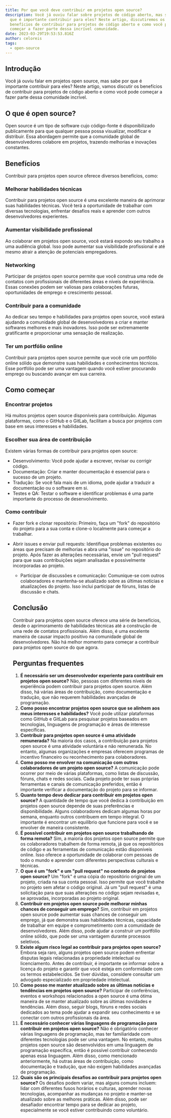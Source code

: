 ```yaml
---
title: Por que você deve contribuir em projetos open source?
description: Você já ouviu falar sobre projetos de código aberto, mas sabe por
  que é importante contribuir para eles? Neste artigo, discutiremos os
  benefícios de contribuir para projetos de código aberto e como você pode
  começar a fazer parte dessa incrível comunidade.
date: 2023-03-29T19:53:53.816Z
author: celoreis
tags:
  - open-source
---
```

## Introdução

Você já ouviu falar em projetos open source, mas sabe por que é importante contribuir para eles? Neste artigo, vamos discutir os benefícios de contribuir para projetos de código aberto e como você pode começar a fazer parte dessa comunidade incrível.

## O que é open source?

Open source é um tipo de software cujo código-fonte é disponibilizado publicamente para que qualquer pessoa possa visualizar, modificar e distribuir. Essa abordagem permite que a comunidade global de desenvolvedores colabore em projetos, trazendo melhorias e inovações constantes.

## Benefícios

Contribuir para projetos open source oferece diversos benefícios, como:

### Melhorar habilidades técnicas

Contribuir para projetos open source é uma excelente maneira de aprimorar suas habilidades técnicas. Você terá a oportunidade de trabalhar com diversas tecnologias, enfrentar desafios reais e aprender com outros desenvolvedores experientes.

### Aumentar visibilidade profissional

Ao colaborar em projetos open source, você estará expondo seu trabalho a uma audiência global. Isso pode aumentar sua visibilidade profissional e até mesmo atrair a atenção de potenciais empregadores.

### Networking

Participar de projetos open source permite que você construa uma rede de contatos com profissionais de diferentes áreas e níveis de experiência. Essas conexões podem ser valiosas para colaborações futuras, oportunidades de emprego e crescimento pessoal.

### Contribuir para a comunidade

Ao dedicar seu tempo e habilidades para projetos open source, você estará ajudando a comunidade global de desenvolvedores a criar e manter softwares melhores e mais inovadores. Isso pode ser extremamente gratificante e proporcionar uma sensação de realização.

### Ter um portfólio online

Contribuir para projetos open source permite que você crie um portfólio online sólido que demonstre suas habilidades e conhecimentos técnicos. Esse portfólio pode ser uma vantagem quando você estiver procurando emprego ou buscando avançar em sua carreira.

## Como começar

### Encontrar projetos

Há muitos projetos open source disponíveis para contribuição. Algumas plataformas, como o GitHub e o GitLab, facilitam a busca por projetos com base em seus interesses e habilidades.

### Escolher sua área de contribuição

Existem várias formas de contribuir para projetos open source:

* Desenvolvimento: Você pode ajudar a escrever, revisar ou corrigir código.
* Documentação: Criar e manter documentação é essencial para o sucesso de um projeto.
* Tradução: Se você fala mais de um idioma, pode ajudar a traduzir a documentação ou o software em si.
* Testes e QA: Testar o software e identificar problemas é uma parte importante do processo de desenvolvimento.

### Como contribuir

* Fazer fork e clonar repositório: Primeiro, faça um "fork" do repositório do projeto para a sua conta e clone-o localmente para começar a trabalhar.
* Abrir issues e enviar pull requests: Identifique problemas existentes ou áreas que precisam de melhorias e abra uma "issue" no repositório do projeto. Após fazer as alterações necessárias, envie um "pull request" para que suas contribuições sejam analisadas e possivelmente incorporadas ao projeto.

  * Participar de discussões e comunicação: Comunique-se com outros colaboradores e mantenha-se atualizado sobre as últimas notícias e atualizações do projeto. Isso inclui participar de fóruns, listas de discussão e chats.

  ## Conclusão

  Contribuir para projetos open source oferece uma série de benefícios, desde o aprimoramento de habilidades técnicas até a construção de uma rede de contatos profissionais. Além disso, é uma excelente maneira de causar impacto positivo na comunidade global de desenvolvedores. Não há melhor momento para começar a contribuir para projetos open source do que agora.

  ## Perguntas frequentes

  1. **É necessário ser um desenvolvedor experiente para contribuir em projetos open source?** Não, pessoas com diferentes níveis de experiência podem contribuir para projetos open source. Além disso, há várias áreas de contribuição, como documentação e tradução, que não requerem habilidades avançadas de programação.
  2. **Como posso encontrar projetos open source que se alinhem aos meus interesses e habilidades?** Você pode utilizar plataformas como GitHub e GitLab para pesquisar projetos baseados em tecnologias, linguagens de programação e áreas de interesse específicas.
  3. **Contribuir para projetos open source é uma atividade remunerada?** Na maioria dos casos, a contribuição para projetos open source é uma atividade voluntária e não remunerada. No entanto, algumas organizações e empresas oferecem programas de incentivo financeiro ou reconhecimento para colaboradores.
  4. **Como posso me envolver na comunicação com outros colaboradores de um projeto open source?** A comunicação pode ocorrer por meio de várias plataformas, como listas de discussão, fóruns, chats e redes sociais. Cada projeto pode ter suas próprias ferramentas e canais de comunicação preferidos, então é importante verificar a documentação do projeto para se informar.
  5. **Quanto tempo devo dedicar para contribuir em projetos open source?** A quantidade de tempo que você dedica à contribuição em projetos open source depende de suas preferências e disponibilidade. Alguns colaboradores dedicam algumas horas por semana, enquanto outros contribuem em tempo integral. O importante é encontrar um equilíbrio que funcione para você e se envolver de maneira consistente.
  6. **É possível contribuir em projetos open source trabalhando de forma remota?** Sim, a maioria dos projetos open source permite que os colaboradores trabalhem de forma remota, já que os repositórios de código e as ferramentas de comunicação estão disponíveis online. Isso oferece a oportunidade de colaborar com pessoas de todo o mundo e aprender com diferentes perspectivas culturais e técnicas.
  7. **O que é um "fork" e um "pull request" no contexto de projetos open source?** Um "fork" é uma cópia do repositório original de um projeto, criada na sua conta pessoal. Isso permite que você trabalhe no projeto sem afetar o código original. Já um "pull request" é uma solicitação para que suas alterações no código sejam revisadas e, se aprovadas, incorporadas ao projeto original.
  8. **Contribuir em projetos open source pode melhorar minhas chances de conseguir um emprego?** Sim, contribuir em projetos open source pode aumentar suas chances de conseguir um emprego, já que demonstra suas habilidades técnicas, capacidade de trabalhar em equipe e comprometimento com a comunidade de desenvolvedores. Além disso, pode ajudar a construir um portfólio online sólido, que pode ser uma vantagem durante processos seletivos.
  9. **Existe algum risco legal ao contribuir para projetos open source?** Embora seja raro, alguns projetos open source podem enfrentar disputas legais relacionadas a propriedade intelectual ou licenciamento. Antes de contribuir, é importante se informar sobre a licença do projeto e garantir que você esteja em conformidade com os termos estabelecidos. Se tiver dúvidas, considere consultar um advogado especializado em propriedade intelectual.
  10. **Como posso me manter atualizado sobre as últimas notícias e tendências em projetos open source?** Participar de conferências, eventos e workshops relacionados a open source é uma ótima maneira de se manter atualizado sobre as últimas novidades e tendências. Além disso, seguir blogs, fóruns e redes sociais dedicados ao tema pode ajudar a expandir seu conhecimento e se conectar com outros profissionais da área.
  11. **É necessário conhecer várias linguagens de programação para contribuir em projetos open source?** Não é obrigatório conhecer várias linguagens de programação, mas ter familiaridade com diferentes tecnologias pode ser uma vantagem. No entanto, muitos projetos open source são desenvolvidos em uma linguagem de programação específica, então é possível contribuir conhecendo apenas essa linguagem. Além disso, como mencionado anteriormente, há outras áreas de contribuição, como documentação e tradução, que não exigem habilidades avançadas de programação.
  12. **Quais são os principais desafios ao contribuir para projetos open source?** Os desafios podem variar, mas alguns comuns incluem: lidar com diferentes fusos horários e culturas, aprender novas tecnologias, acompanhar as mudanças no projeto e manter-se atualizado sobre as melhores práticas. Além disso, pode ser desafiador encontrar tempo para se dedicar ao projeto, especialmente se você estiver contribuindo como voluntário.